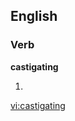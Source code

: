 
==English==

===Verb===
'''castigating'''

# {{present participle of|[[castigate]]}}

[[vi:castigating]]